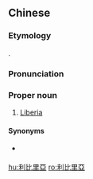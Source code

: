 {{also|利比里亚}}
==Chinese==
{{zh-forms|s=利比里亚|gloss=-}}

===Etymology===
{{bor|zh|en|Liberia}}.

===Pronunciation===
{{zh-pron
|m=Lìbǐlǐyà
|c=lei6 bei2 lei5 aa3
|mn=qz,xm,zz:Lī-pí-lí-a
|cat=pn
}}

===Proper noun===
{{zh-proper noun}}

# {{lb|zh|Mainland China}} [[Liberia]]

====Synonyms====
* {{qualifier|Taiwan}} {{zh-l|賴比瑞亞}}

{{zh-cat|Countries}}

[[hu:利比里亞]]
[[ro:利比里亞]]